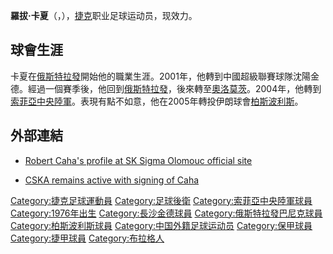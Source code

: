 {{NoteTA
|T=zh-hans:罗伯特·卡哈;zh-tw:羅伯特·卡哈;zh-hk:羅拔·卡夏
|1=zh-hans:罗伯特;zh-tw:羅伯特;zh-hk:羅拔
|2=zh-hans:卡哈;zh-tw:卡哈;zh-hk:卡夏
}}
{{Infobox Football biography
| playername = 卡夏
| image = 
| fullname = Robert Caha
| dateofbirth = {{birth date and age|1976|3|11}}
| cityofbirth = [[布拉格|布拉格]]
| countryofbirth = [[捷克斯洛伐克|捷克斯洛伐克]]
| height = {{height|m=1.82}}
| position = [[後衛_(足球)|後衛]]
| currentclub = 
| clubnumber = 
| youthyears = 
| youthclubs = 
|years=1993-94<br>1994-95<br>1995-96<br>1996<br>1996-97<br>1997<br>1997-98<br>1998-01<br>2001<br>2001-02<br>2002-04<br>2004-05<br>2005-07<br>2007-08<br>2008-09<br>2009-
| clubs = [[伊赫拉瓦足球俱樂部|布爾薩尼斯巴達]]<br>[[俄斯特拉發巴尼克足球俱樂部|俄斯特拉發]]<br>治魯迪<br>{{link-en|哲諾伊摩|VTJ Znojmo}}<br>利帕<br>奧斯特拉瓦<br>普羅夫捷約夫<br>[[俄斯特拉發巴尼克足球俱樂部|俄斯特拉發]]<br>[[瀋陽金德|瀋陽金德]]<br>[[俄斯特拉發巴尼克足球俱樂部|俄斯特拉發]]<br>[[奧洛穆克足球俱樂部|奧洛莫茨]]<br>[[索菲亞中央陸軍|索菲亞中央陸軍]]<br>[[柏斯波利斯足球俱樂部|柏斯波利斯]]<br>[[布什尔老鹰足球俱乐部|沙欣布希爾]]<br>[[多瑙斯特雷達足球俱樂部|斯崔達]]<br>{{link-en|伊希拉瓦|Vysočina Jihlava}}
| caps(goals) = <br><br>4 (0)<br><br>11 (3)<br><br>27 (4)<br>46 (1)<br><br>0 (0)<br>51 (0)<br>8 (0)<br>31 (0)<br>? (?)<br>11 (0)
| pcupdate = 9 May 2010
}}
'''羅拔·卡夏'''（{{lang-cs|Robert Caha}}，{{bd|1976年|3月11日|}}），[[捷克|捷克]]职业足球运动员，现效力{{link-en|伊希拉瓦|Vysočina Jihlava}}。

==球會生涯==
卡夏在[[俄斯特拉發巴尼克足球俱樂部|俄斯特拉發]]開始他的職業生涯。2001年，他轉到中國超級聯賽球隊沈陽金德。經過一個賽季後，他回到[[俄斯特拉發巴尼克足球俱樂部|俄斯特拉發]]，後來轉至[[奧洛穆克足球俱樂部|奧洛莫茨]]。2004年，他轉到[[索菲亞中央陸軍|索菲亞中央陸軍]]。表現有點不如意，他在2005年轉投伊朗球會[[柏斯波利斯足球俱樂部|柏斯波利斯]]。

==外部連結==
* {{cs icon}} [http://www.sigmafotbal.cz/?umenu=3-1-2-&season=2003/2004&playerid=8 Robert Caha's profile at SK Sigma Olomouc official site] {{Wayback|url=http://www.sigmafotbal.cz/?umenu=3-1-2-&season=2003%2F2004&playerid=8 |date=20191128065956 }}
* [https://web.archive.org/web/20060525150944/http://www.bettingexpress.com/news/sports_betting/52340.html CSKA remains active with signing of Caha]

{{DEFAULTSORT:Caha, Robert}}
[[Category:捷克足球運動員|Category:捷克足球運動員]]
[[Category:足球後衛|Category:足球後衛]]
[[Category:索菲亞中央陸軍球員|Category:索菲亞中央陸軍球員]]
[[Category:1976年出生|Category:1976年出生]]
[[Category:長沙金德球員|Category:長沙金德球員]]
[[Category:俄斯特拉發巴尼克球員|Category:俄斯特拉發巴尼克球員]]
[[Category:柏斯波利斯球員|Category:柏斯波利斯球員]]
[[Category:中国外籍足球运动员|Category:中国外籍足球运动员]]
[[Category:保甲球員|Category:保甲球員]]
[[Category:捷甲球員|Category:捷甲球員]]
[[Category:布拉格人|Category:布拉格人]]